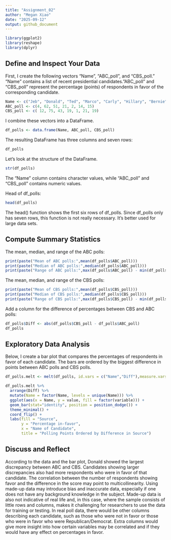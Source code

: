 ```yaml
---
title: "Assignment_02"
author: "Megan Xiao"
date: "2025-09-12"
output: github_document
---
```


```r
library(ggplot2)
library(reshape)
library(dplyr)
```

## Define and Inspect Your Data

First, I create the following vectors "Name", "ABC_poll", and "CBS_poll."
"Name" contains a list of recent presidential candidates."ABC_poll" and "CBS_poll" represent the percentage (points) of respondents in favor of the corresponding candidate.


```r
Name <- c("Jeb", "Donald", "Ted", "Marco", "Carly", "Hillary", "Bernie")
ABC_poll <- c(4, 62, 51, 21, 2, 14, 15)
CBS_poll <- c( 12, 75, 43, 19, 1, 21, 19)
```

I combine these vectors into a DataFrame.

```r
df_polls <- data.frame(Name, ABC_poll, CBS_poll)
```

The resulting DataFrame has three columns and seven rows:

```r
df_polls
```
Let's look at the structure of the DataFrame.

```r
str(df_polls)
```
The "Name" column contains character values, while "ABC_poll" and "CBS_poll" contains numeric values. 

Head of df_polls:
```r
head(df_polls)
```
The head() function shows the first six rows of df_polls. Since df_polls only has seven rows, this function is not really necessary. It's better used for large data sets.

## Compute Summary Statistics

The mean, median, and range of the ABC polls:

```r
print(paste("Mean of ABC polls:",mean(df_polls$ABC_poll)))
print(paste("Median of ABC polls:",median(df_polls$ABC_poll)))
print(paste("Range of ABC polls:",max(df_polls$ABC_poll) - min(df_polls$ABC_poll)))

```
The mean, median, and range of the CBS polls:
```r
print(paste("Mean of CBS polls:",mean(df_polls$CBS_poll)))
print(paste("Median of CBS polls:",median(df_polls$CBS_poll)))
print(paste("Range of CBS polls:",max(df_polls$CBS_poll) - min(df_polls$CBS_poll)))
```
Add a column for the difference of percentages between CBS and ABC polls:

```r
df_polls$Diff <- abs(df_polls$CBS_poll - df_polls$ABC_poll)
df_polls
```

## Exploratory Data Analysis

Below, I create a bar plot that compares the percentages of respondents in favor of each candidate. The bars are ordered by the biggest difference in points between ABC polls and CBS polls.

```r
df_polls.melt <- melt(df_polls, id.vars = c("Name","Diff"),measure.vars = c("ABC_poll","CBS_poll"))

df_polls.melt %>%
  arrange(Diff) %>%
  mutate(Name = factor(Name, levels = unique(Name))) %>%
  ggplot(aes(x = Name, y = value, fill = factor(variable))) + 
  geom_bar(stat="identity", position = position_dodge()) +
  theme_minimal() +
  coord_flip() +
  labs(fill = "Source",
       y = "Percentage in-favor",
       x = "Name of Candidate",
       title = "Polling Points Ordered by Difference in Source")
```

## Discuss and Reflect

According to the data and the bar plot, Donald showed the largest discrepancy between ABC and CBS. Candidates showing larger discrepancies also had more respondents who were in favor of that candidate. The correlation between the number of respondents showing favor and the difference in the score may point to multicollinearity.
Using made-up data may introduce bias and inaccurate data, especially if one does not have any background knowledge in the subject. Made-up data is also not indicative of real life and, in this case, where the sample consists of little rows and columns, makes it challenging for researchers to use the data for training or testing. In real poll data, there would be other columns describing each candidate, such as those who were not in favor or those who were in favor who were Republican/Democrat. Extra columns would give more insight into how certain variables may be correlated and if they would have any effect on percentages in favor. 
